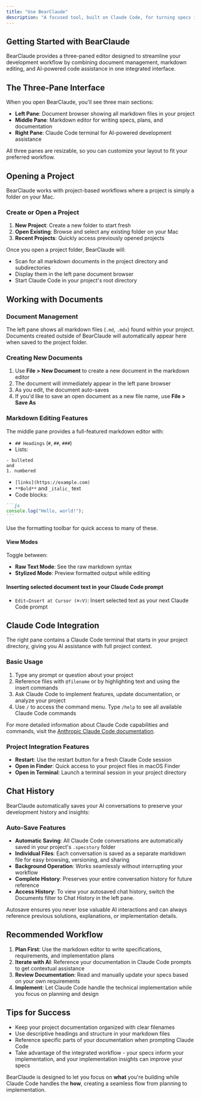 ```yaml
---
title: "Use BearClaude"
description: "A focused tool, built on Claude Code, for turning specs into software."
---
```


## Getting Started with BearClaude

BearClaude provides a three-paned editor designed to streamline your development workflow by combining document management, markdown editing, and AI-powered code assistance in one integrated interface.

## The Three-Pane Interface

When you open BearClaude, you'll see three main sections:

- **Left Pane**: Document browser showing all markdown files in your project
- **Middle Pane**: Markdown editor for writing specs, plans, and documentation  
- **Right Pane**: Claude Code terminal for AI-powered development assistance

All three panes are resizable, so you can customize your layout to fit your preferred workflow.

## Opening a Project

BearClaude works with project-based workflows where a project is simply a folder on your Mac.

### Create or Open a Project

1. **New Project**: Create a new folder to start fresh
2. **Open Existing**: Browse and select any existing folder on your Mac
3. **Recent Projects**: Quickly access previously opened projects

Once you open a project folder, BearClaude will:
- Scan for all markdown documents in the project directory and subdirectories
- Display them in the left pane document browser
- Start Claude Code in your project's root directory

## Working with Documents

### Document Management

The left pane shows all markdown files (`.md`, `.mdx`) found within your project. Documents created outside of BearClaude will automatically appear here when saved to the project folder.

### Creating New Documents

1. Use **File > New Document** to create a new document in the markdown editor
2. The document will immediately appear in the left pane browser
3. As you edit, the document auto-saves
4. If you'd like to save an open document as a new file name, use **File > Save As**

### Markdown Editing Features

The middle pane provides a full-featured markdown editor with:

- `## Headings` (`#`, `##`, `###`)
- Lists:
```
- bulleted
and
1. numbered
```
- `[links](https://example.com)`
- `**Bold**` and `_italic_` text
- Code blocks:
````markdown
```js
console.log("Hello, world!");
```
````

Use the formatting toolbar for quick access to many of these.

#### View Modes
Toggle between:
- **Raw Text Mode**: See the raw markdown syntax
- **Stylized Mode**: Preview formatted output while editing

#### Inserting selected document text in your Claude Code prompt
- `Edit→Insert at Cursor (⌘⇧V)`: Insert selected text as your next Claude Code prompt

## Claude Code Integration

The right pane contains a Claude Code terminal that starts in your project directory, giving you AI assistance with full project context.

### Basic Usage

1. Type any prompt or question about your project
2. Reference files with `@filename` or by highlighting text and using the insert commands
3. Ask Claude Code to implement features, update documentation, or analyze your project
4. Use `/` to access the command menu. Type `/help` to see all available Claude Code commands

For more detailed information about Claude Code capabilities and commands, visit the [Anthropic Claude Code documentation](https://docs.anthropic.com/en/docs/claude-code/overview).

### Project Integration Features
- **Restart**: Use the restart button for a fresh Claude Code session
- **Open in Finder**: Quick access to your project files in macOS Finder
- **Open in Terminal**: Launch a terminal session in your project directory

## Chat History

BearClaude automatically saves your AI conversations to preserve your development history and insights:

### Auto-Save Features
- **Automatic Saving**: All Claude Code conversations are automatically saved in your project's `.specstory` folder
- **Individual Files**: Each conversation is saved as a separate markdown file for easy browsing, versioning, and sharing
- **Background Operation**: Works seamlessly without interrupting your workflow
- **Complete History**: Preserves your entire conversation history for future reference
- **Access History**: To view your autosaved chat history, switch the Documents filter to Chat History in the left pane.

Autosave ensures you never lose valuable AI interactions and can always reference previous solutions, explanations, or implementation details.


## Recommended Workflow

1. **Plan First**: Use the markdown editor to write specifications, requirements, and implementation plans
2. **Iterate with AI**: Reference your documentation in Claude Code prompts to get contextual assistance
3. **Review Documentation**: Read and manually update your specs based on your own requirements
4. **Implement**: Let Claude Code handle the technical implementation while you focus on planning and design

## Tips for Success

- Keep your project documentation organized with clear filenames
- Use descriptive headings and structure in your markdown files
- Reference specific parts of your documentation when prompting Claude Code
- Take advantage of the integrated workflow - your specs inform your implementation, and your implementation insights can improve your specs

BearClaude is designed to let you focus on **what** you're building while Claude Code handles the **how**, creating a seamless flow from planning to implementation.



